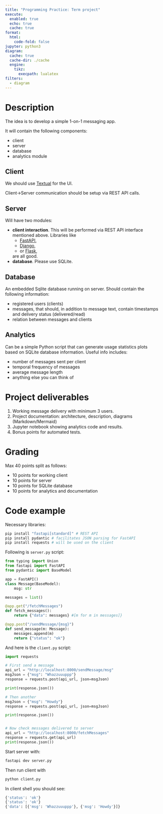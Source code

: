 ```yaml
---
title: "Programming Practice: Term project"
execute:
  enabled: true
  echo: true
  cache: true
format:
  html:
    code-fold: false
jupyter: python3
diagram:
  cache: true
  cache-dir: ./cache
  engine:
    tikz:
      execpath: lualatex
filters:
  - diagram
---
```

# Description

The idea is to develop a simple 1-on-1 messaging app.

It will contain the following components:

- client
- server
- database
- analytics module

## Client
We should use [Textual](https://textual.textualize.io) for the UI.

Client->Server communication should be setup via REST API calls.

## Server
Will have two modules:

- **client interaction**. This will be performed via REST API interface mentioned above.
  Libraries like 
  - [FastAPI](https://github.com/FastAPI/FastAPI),
  - [Django](https://www.djangoproject.com),
  - or [Flask](https://flask.palletsprojects.com/en/stable/),

  are all good.
- **database**. Please use SQLite.

## Database
An embedded Sqlite database running on server. Should contain the following information:

- registered users (clients)
- messages, that should, in addition to message text, contain timestamps and delivery status (delivered/read)
- relation between messages and clients

## Analytics
Can be a simple Python script that can generate usage statistics plots based on SQLite database information. Useful info includes:

- number of messages sent per client
- temporal frequency of messages
- average message length
- anything else you can think of

# Project deliverables

1. Working message delivery with minimum 3 users.
2. Project documentation: architecture, description, diagrams (Markdown/Mermaid)
3. Jupyter notebook showing analytics code and results.
4. Bonus points for automated tests.

# Grading
Max 40 points split as follows:

- 10 points for working client
- 10 points for server
- 10 points for SQLite database
- 10 points for analytics and documentation

# Code example

Necessary libraries:
```python
pip install "fastapi[standard]" # REST API
pip install pydantic # facilitates JSON parsing for FastAPI
pip install requests # will be used on the client
```

Following is `server.py` script:
```python
from typing import Union
from fastapi import FastAPI
from pydantic import BaseModel

app = FastAPI()
class Message(BaseModel):
    msg: str

messages = list()

@app.get("/fetchMessages")
def fetch_messages():
    return {"data": messages} #[m for m in messages]}

@app.post("/sendMessage/{msg}")
def send_message(m: Message):
    messages.append(m)
    return {"status": "ok"}
```

And here is the `client.py` script:
```python
import requests

# First send a message
api_url = "http://localhost:8000/sendMessage/msg"
msgJson = {"msg": "Whazzuuuppp"}
response = requests.post(api_url, json=msgJson)

print(response.json())

# Then another
msgJson = {"msg": "Howdy"}
response = requests.post(api_url, json=msgJson)

print(response.json())


# Now check messages delivered to server
api_url = "http://localhost:8000/fetchMessages"
response = requests.get(api_url)
print(response.json())

```
Start server with:
```python
fastapi dev server.py
```

Then run client with
```python
python client.py
```

In client shell you should see:
```python
{'status': 'ok'}
{'status': 'ok'}
{'data': [{'msg': 'Whazzuuuppp'}, {'msg': 'Howdy'}]}
```

